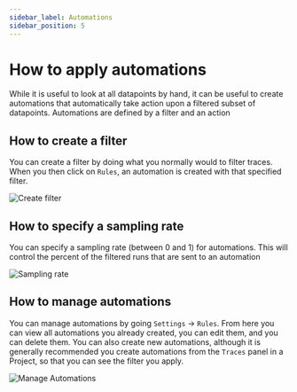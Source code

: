```yaml
---
sidebar_label: Automations
sidebar_position: 5
---
```


# How to apply automations

While it is useful to look at all datapoints by hand, it can be useful to create automations that automatically take action upon a filtered subset of datapoints.
Automations are defined by a filter and an action

## How to create a filter

You can create a filter by doing what you normally would to filter traces. When you then click on `Rules`, an automation is created with that specified filter.

![Create filter](../static/filter_rule.png)

## How to specify a sampling rate

You can specify a sampling rate (between 0 and 1) for automations. This will control the percent of the filtered runs that are sent to an automation

![Sampling rate](../static/automations.png)

## How to manage automations

You can manage automations by going `Settings` -> `Rules`. From here you can view all automations you already created, you can edit them, and you can delete them.
You can also create new automations, although it is generally recommended you create automations from the `Traces` panel in a Project, so that you can see the filter you apply.

![Manage Automations](../static/manage_automations.png)
